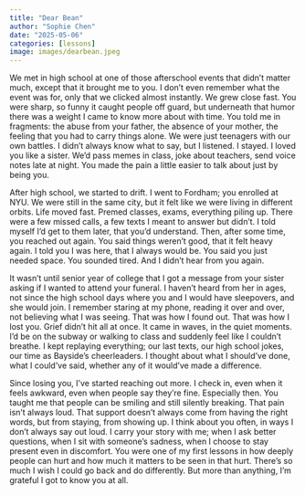 ```yaml
---
title: "Dear Bean"
author: "Sophie Chen"
date: "2025-05-06"
categories: [lessons]
image: images/dearbean.jpeg
---
```



We met in high school at one of those afterschool events that didn’t matter much, except that it brought me to you. I don’t even remember what the event was for, only that we clicked almost instantly. We grew close fast. You were sharp, so funny it caught people off guard, but underneath that humor there was a weight I came to know more about with time. You told me in fragments: the abuse from your father, the absence of your mother, the feeling that you had to carry things alone. 
We were just teenagers with our own battles. I didn’t always know what to say, but I listened. I stayed. I loved you like a sister. We'd pass memes in class, joke about teachers, send voice notes late at night. You made the pain a little easier to talk about just by being you. 

After high school, we started to drift. I went to Fordham; you enrolled at NYU. We were still in the same city, but it felt like we were living in different orbits. Life moved fast. Premed classes, exams, everything piling up. There were a few missed calls, a few texts I meant to answer but didn’t. I told myself I’d get to them later, that you’d understand. Then, after some time, you reached out again. You said things weren’t good, that it felt heavy again. I told you I was here, that I always would be. 
You said you just needed space. You sounded tired. And I didn’t hear from you again. 

It wasn’t until senior year of college that I got a message from your sister asking if I wanted to attend your funeral. I haven't heard from her in ages, not since the high school days where you and I would have sleepovers, and she would join. I remember staring at my phone, reading it over and over, not believing what I was seeing. That was how I found out. That was how I lost you. Grief didn’t hit all at once. It came in waves, in the quiet moments. I’d be on the subway or walking to class and suddenly feel like I couldn’t breathe.
I kept replaying everything; our last texts, our high school jokes, our time as Bayside's cheerleaders. 
I thought about what I should’ve done, what I could’ve said, whether any of it would’ve made a difference. 

Since losing you, I’ve started reaching out more. I check in, even when it feels awkward, even when people say they’re fine. Especially then. You taught me that people can be smiling and still silently breaking.
That pain isn’t always loud. That support doesn’t always come from having the right words, but from staying, from showing up. I think about you often, in ways I don’t always say out loud. I carry your story with me; when I ask better questions, when I sit with someone’s sadness, when I choose to stay present even in discomfort.
You were one of my first lessons in how deeply people can hurt and how much it matters to be seen in that hurt. There’s so much I wish I could go back and do differently. But more than anything, I’m grateful I got to know you at all.

